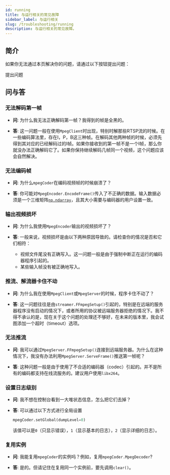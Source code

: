 ```yaml
---
id: running
title: 与运行相关的常见故障
sidebar_label: 与运行相关
slug: /troubleshooting/running
description: 与运行相关的常见故障。
---
```



## 简介

如果你无法通过本页解决你的问题，请通过以下按钮提出问题：

<p>
  <DarkButton to="https://github.com/cainmagi/FFmpeg-Encoder-Decoder-for-Python/issues/new/choose" icon={octInfo16}>
    提出问题
  </DarkButton>
</p>

## 问与答

### 无法解码第一帧

* **问**: 为什么我无法正确解码第一帧？我得到的帧是全黑的。

* **答**: 这一问题一般在使用`MpegClient`时出现，特别时解那些RTSP流的时候。在一些编码算法里，存在I，P，B这三种帧。在解码其他两种帧的时候，必须先得到其对应的已经解码过的I帧。如果你接收到的第一帧不是一个I帧，那么你就没办法正确解码它了。如果你保持继续解码几帧同一个视频，这个问题应该会自然解决。

### 无法编码帧

* **问**: 为什么`mpegCoder`在编码视频帧的时候崩溃了？

* **答**: 你可能对`MpegEncoder.EncodeFrame()`传入了不正确的数据。输入数据必须是一个三维矩阵[`np.ndarray`<IconExternalLink/>][link-ndarray]，且其大小需要与编码器的用户设置一致。

### 输出视频损坏

* **问**: 为什么我使用`MpegEncoder`输出的视频损坏了？

* **答**: 一般来说，视频损坏是由以下两种原因导致的。请检查你的情况是否和它们相符：

  * 视频文件尾没有正确写入。这一问题一般是由于强制中断正在运行的编码器程序引起的。
  * 某些输入帧没有被正确地写入。

### 推流、解流器卡住不动

* **问**: 为什么我在使用`MpegClient`或`MpegServer`的时候，程序卡住不动了？

* **答**: 这一问题往往是由`streamer.FFmpegSetup()`引起的，特别是在远端的服务器程序没有启动的情况下，或者所用的协议被远端服务器拒绝的情况下。我不得不承认的是，现在关于这个问题的处理还不够好，在未来的版本里，我会试图添加一个超时（timeout）选项。

### 无法推流

* **问**: 我可以通过`MpegServer.FFmpegSetup()`连接到远端服务器。为什么在这种情况下，我没有办法利用`MpegServer.ServeFrame()`推送第一帧呢？

* **答**: 这种问题一般是由于使用了不合适的编码器（codec）引起的。并不是所有的编码都支持在线流服务的。建议用户使用`libx264`。

### 设置日志级别

* **问**: 我不想在控制台看到一大堆状态信息，怎么把它们去掉？

* **答**: 可以通过以下方式进行全局设置

  ```python
  mpegCoder.setGlobal(dumpLevel=0)
  ```

  该值可以是`0`（只显示错误），`1`（显示基本的日志），`2`（显示详细的日志）。

### 复用实例

* **问**: 我能复用`mpegCoder`的实例吗？例如，复用`mpegCoder.MpegDecoder`?

* **答**: 是的。但请记住在复用同一个实例前，要先调用`clear()`。

[download-ff-4-4-win]:https://github.com/cainmagi/FFmpeg-Encoder-Decoder-for-Python/releases/download/deps-3.0.0/dll-win-ffmpeg_4_4.tar.xz
[download-ff-4-4-linux]:https://github.com/cainmagi/FFmpeg-Encoder-Decoder-for-Python/releases/download/deps-3.0.0/so-linux-ffmpeg_4_4.tar.xz
[link-ndarray]:https://numpy.org/doc/stable/reference/generated/numpy.ndarray.html "np.ndarray"
